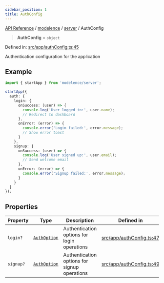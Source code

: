 ```yaml
---
sidebar_position: 1
title: AuthConfig
---
```


[API Reference](/api-reference/modelence/server/type-aliases/../../../index) / [modelence](/api-reference/modelence/server/type-aliases/../../index) / [server](/api-reference/modelence/server/type-aliases/../index) / AuthConfig

> **AuthConfig** = `object`

Defined in: [src/app/authConfig.ts:45](https://github.com/modelence/modelence/blob/d88bece3974cd51974bddcc5c31e2d2934236ebd/packages/modelence/src/app/authConfig.ts#L45)

Authentication configuration for the application

## Example

```typescript
import { startApp } from 'modelence/server';

startApp({
  auth: {
    login: {
      onSuccess: (user) => {
        console.log('User logged in:', user.name);
        // Redirect to dashboard
      },
      onError: (error) => {
        console.error('Login failed:', error.message);
        // Show error toast
      }
    },
    signup: {
      onSuccess: (user) => {
        console.log('User signed up:', user.email);
        // Send welcome email
      },
      onError: (error) => {
        console.error('Signup failed:', error.message);
      }
    }
  }
});
```

## Properties

| Property | Type | Description | Defined in |
| ------ | ------ | ------ | ------ |
| <a id="login"></a> `login?` | [`AuthOption`](/api-reference/modelence/server/type-aliases/AuthOption) | Authentication options for login operations | [src/app/authConfig.ts:47](https://github.com/modelence/modelence/blob/d88bece3974cd51974bddcc5c31e2d2934236ebd/packages/modelence/src/app/authConfig.ts#L47) |
| <a id="signup"></a> `signup?` | [`AuthOption`](/api-reference/modelence/server/type-aliases/AuthOption) | Authentication options for signup operations | [src/app/authConfig.ts:49](https://github.com/modelence/modelence/blob/d88bece3974cd51974bddcc5c31e2d2934236ebd/packages/modelence/src/app/authConfig.ts#L49) |
